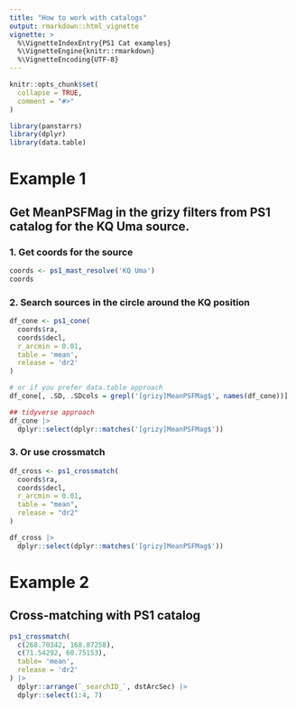 ```yaml
---
title: "How to work with catalogs"
output: rmarkdown::html_vignette
vignette: >
  %\VignetteIndexEntry{PS1 Cat examples}
  %\VignetteEngine{knitr::rmarkdown}
  %\VignetteEncoding{UTF-8}
---
```


```r
knitr::opts_chunk$set(
  collapse = TRUE,
  comment = "#>"
)
```

```r
library(panstarrs)
library(dplyr)
library(data.table)
```

# Example 1

## Get MeanPSFMag in the grizy filters from PS1 catalog for the KQ Uma source.

### 1. Get coords for the source

```r
coords <- ps1_mast_resolve('KQ Uma')
coords
```
### 2. Search sources in the circle around the KQ position

```r
df_cone <- ps1_cone(
  coords$ra, 
  coords$decl,
  r_arcmin = 0.01, 
  table = 'mean',
  release = 'dr2'
)

# or if you prefer data.table approach
df_cone[, .SD, .SDcols = grepl('[grizy]MeanPSFMag$', names(df_cone))]

## tidyverse approach
df_cone |>
  dplyr::select(dplyr::matches('[grizy]MeanPSFMag$'))
```

### 3. Or use crossmatch
```r
df_cross <- ps1_crossmatch(
  coords$ra,
  coords$decl,
  r_arcmin = 0.01,
  table = "mean",
  release = "dr2"
)

df_cross |> 
  dplyr::select(dplyr::matches('[grizy]MeanPSFMag$'))
```
# Example 2

## Cross-matching with PS1 catalog

```r
ps1_crossmatch(
  c(268.70342, 168.87258), 
  c(71.54292, 60.75153),
  table= 'mean',
  release = 'dr2'
) |>
  dplyr::arrange(`_searchID_`, dstArcSec) |>
  dplyr::select(1:4, 7)
```




